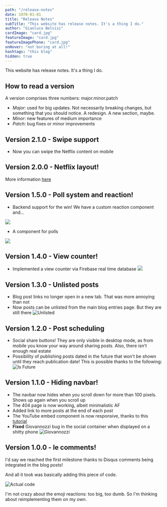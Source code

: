 ```yaml
---
path: "/release-notes"
date: 1970-01-01
title: "Release Notes"
subTitle: "This website has release notes. It's a thing I do."
author: "Gianluca Belvisi"
cardImage: "card.jpg"
featureImage: "card.jpg"
featureImagePhone: "card.jpg"
onHover: "not boring at all!"
hashtags: "this blog"
hidden: true
---
```

This website has release notes. It's a thing I do.

## How to read a version

A version comprises three numbers: major.minor.patch

* *Major*: used for big updates. Not necessarily breaking changes, but something that you should notice. A redesign. A new section, maybe.
* *Minor*: new features of medium importance
* *Patch*: bug fixes or minor improvements

## Version 2.1.0 - Swipe support
* Now you can swipe the Netflix content on mobile

## Version 2.0.0 - Netflix layout!

More information [here](/netflix)

## Version 1.5.0 - Poll system and reaction!
* Backend support for the win! We have a custom reaction component and...

![](reactions.png)

* A component for polls

![](polls.png)

## Version 1.4.0 - View counter!
* Implemented a view counter via Firebase real time database
![](viewcounter.png)

## Version 1.3.0 - Unlisted posts
* Blog post links no longer open in a new tab. That was more annoying than not
* Now posts can be unlisted from the main blog entries page. But they are still there
![Unlisted](unlisted.png)

## Version 1.2.0 - Post scheduling
* Social share buttons! They are only visible in desktop mode, as from mobile you know your way around sharing posts. Also, there isn't enough real estate
* Possibility of publishing posts dated in the future that won't be shown until they reach publication date! This is possible thanks to the following:
![Is Future](isfuture.png)

## Version 1.1.0 - Hiding navbar!
* The navbar now hides when you scroll down for more than 100 pixels. Shows up again when you scroll up
* The 404 page is now working, albeit minimalistic AF
* Added link to more posts at the end of each post
* The YouTube embed component is now responsive, thanks to this [tutorial](https://avexdesigns.com/blog/responsive-youtube-embed)
* **Fixed** Giovannozzi bug in the social container when displayed on a shitty phone
![Giovannozzi](giovannozzi.png)

## Version 1.0.0 - le comments!

I'd say we reached the first milestone thanks to Disqus comments being integrated in the blog posts!

And all it took was basically adding this piece of code.

![Actual code](dscode.png)

I'm not crazy about the emoji reactions: too big, too dumb. So I'm thinking about reimplementing them on my own.